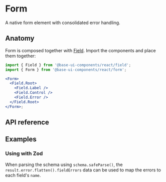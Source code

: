 # Form

<Subtitle>A native form element with consolidated error handling.</Subtitle>

<Meta
  name="description"
  content="A high-quality, unstyled React form component with consolidated error handling."
/>


<DemoFormHero />

## Anatomy

Form is composed together with [Field](/react/components/field). Import the components and place them together:

```jsx title="Anatomy"
import { Field } from '@base-ui-components/react/field';
import { Form } from '@base-ui-components/react/form';

<Form>
  <Field.Root>
    <Field.Label />
    <Field.Control />
    <Field.Error />
  </Field.Root>
</Form>;
```

## API reference

<Reference component="Form" />

## Examples

### Using with Zod

When parsing the schema using `schema.safeParse()`, the `result.error.flatten().fieldErrors` data can be used to map the errors to each field's `name`.


<DemoFormZod />
